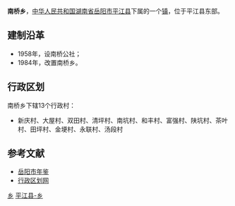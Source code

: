{{中国乡级行政区<!---乡级行政区专用模板--->
|行政区全称 = 南桥乡
|景观照片文件名 = 
|景观照片描述 = 
|位置图文件名 = 
|位置图描述 = 
|汉语拼音 = 
|通用拼音 = 
|上级行政区 = [[湖南省|湖南省]][[岳阳市|岳阳市]][[平江县|平江县]]
|行政区类别 = 乡
|行政区划代码 = 430626204
|建置时间 = 1984年
|政府驻地 = 金鸡墩
|地理坐标 = 
|毗邻 = 
|行政区划 = 13
|村委会 = 13
|居委会 = 0
|总面积 = 85平方公里
|户籍人口 = 0.4万
|户籍人口年份 = 2009
|常住人口 = 
|常住人口年份 = 
|人口密度 = 
|GDP = 
|GDP年份 = 
|邮政编码 = 
|电话区号 = 
|时区 = UTC+8（[[东八区|东八区]]）
|官方网站 = 
|网站名称 = 
}}
'''南桥乡'''，[[中华人民共和国|中华人民共和国]][[湖南省|湖南省]][[岳阳市|岳阳市]][[平江县|平江县]]下属的一个[[镇|镇]]，位于平江县东部。

==建制沿革==
*1958年，设南桥公社；
*1984年，改置南桥乡。

==行政区划==
南桥乡下辖13个行政村：
*新庆村、大屋村、双田村、清坪村、南坑村、和丰村、富强村、陕坑村、茶叶村、田坪村、金埂村、永联村、汤段村

==参考文献==
*[https://web.archive.org/web/20090205195719/http://yysqw.gov.cn/Html/10/1/34/9/582111119913.html 岳阳市年鉴]
*[http://www.xzqh.org/html/2011/0602/24848.html 行政区划网]{{dead link|date=2017年11月 |bot=InternetArchiveBot |fix-attempted=yes }}

{{湖南小作品}}
{{平江县行政区划}}

[[Category:平江县行政区划|乡]]
[[Category:岳阳乡镇|平江县-乡]]